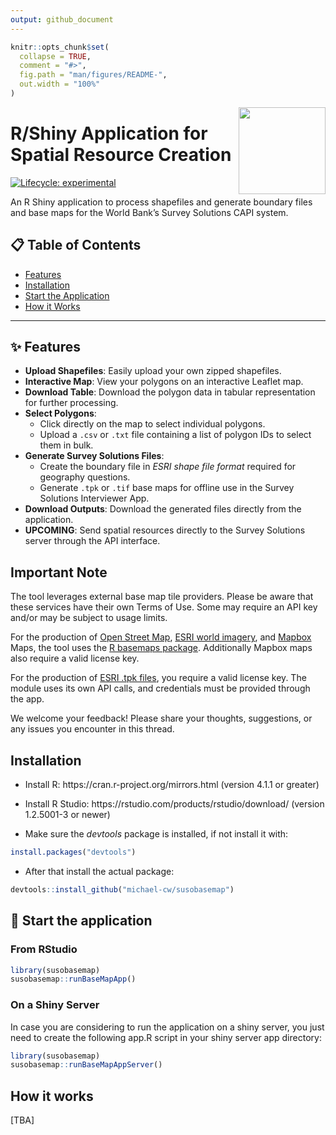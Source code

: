 ```yaml
---
output: github_document
---
```


<!-- README.md is generated from README.Rmd. Please edit that file -->

```r
knitr::opts_chunk$set(
  collapse = TRUE,
  comment = "#>",
  fig.path = "man/figures/README-",
  out.width = "100%"
)
```


<a href='https://docs.mysurvey.solutions/'>
    <img src="man/figures/susospatial.png" align="right" height="139"
    style="float:right; height:139px;"/></a>

# R/Shiny Application for Spatial Resource Creation

<!-- badges: start -->
[![Lifecycle: experimental](https://img.shields.io/badge/lifecycle-experimental-orange.svg)](https://lifecycle.r-lib.org/articles/stages.html#experimental)
<!-- badges: end -->

<div align="justify">

 An R Shiny application to process shapefiles and generate boundary files and base maps for the World Bank's Survey Solutions CAPI system.

## 📋 Table of Contents

- [Features](#-features)
- [Installation](#-installation)
- [Start the Application](#-start-the-application)
- [How it Works](#-how-it-works)

---

## ✨ Features

* **Upload Shapefiles**: Easily upload your own zipped shapefiles.
* **Interactive Map**: View your polygons on an interactive Leaflet map.
* **Download Table**: Download the polygon data in tabular representation for further processing.
* **Select Polygons**:
    * Click directly on the map to select individual polygons.
    * Upload a `.csv` or `.txt` file containing a list of polygon IDs to select them in bulk.
* **Generate Survey Solutions Files**:
    * Create the boundary file in *ESRI shape file format* required for geography questions.
    * Generate `.tpk` or `.tif` base maps for offline use in the Survey Solutions Interviewer App.
* **Download Outputs**: Download the generated files directly from the application.
* **UPCOMING**: Send spatial resources directly to the Survey Solutions server through the API interface.




## Important Note

The tool leverages external base map tile providers. Please be aware that these services have their own Terms of Use. Some may require an API key and/or may be subject to usage limits.

For the production of [Open Street Map](https://www.openstreetmap.org/#map=5/38.00/-95.84), [ESRI world imagery](https://www.arcgis.com/home/item.html?id=10df2279f9684e4a9f6a7f08febac2a9), and [Mapbox](https://www.mapbox.com/) Maps, the tool uses the [R basemaps package](https://github.com/16EAGLE/basemaps). Additionally Mapbox maps also require a valid license key.

For the production of [ESRI .tpk files](https://www.esri.com/en-us/arcgis/products/user-types/explore/creator), you require a valid license key. The module uses its own API calls, and credentials must be provided through the app.

We welcome your feedback! Please share your thoughts, suggestions, or any issues you encounter in this thread.






## Installation

* Install R: https://cran.r-project.org/mirrors.html (version 4.1.1 or greater)

* Install R Studio: https://rstudio.com/products/rstudio/download/ (version 1.2.5001-3 or newer)

* Make sure the *devtools* package is installed, if not install it with:

```r
install.packages("devtools")

```


* After that install the actual package:

```r
devtools::install_github("michael-cw/susobasemap")

```

## 🚀 Start the application 

### From RStudio

```r
library(susobasemap)
susobasemap::runBaseMapApp()

```


### On a Shiny Server

In case you are considering to run the application on a shiny server, you just need to create the following app.R script in your shiny server app directory:

```r
library(susobasemap)
susobasemap::runBaseMapAppServer()

```


## How it works

[TBA]



</div>
